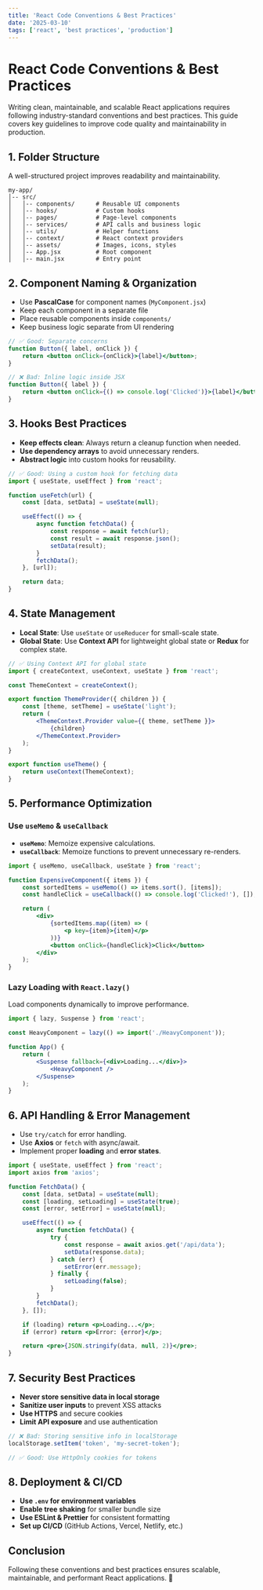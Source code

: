 ```yaml
---
title: 'React Code Conventions & Best Practices'
date: '2025-03-10'
tags: ['react', 'best practices', 'production']
---
```


# React Code Conventions & Best Practices

Writing clean, maintainable, and scalable React applications requires following industry-standard conventions and best practices. This guide covers key guidelines to improve code quality and maintainability in production.

## 1. Folder Structure

A well-structured project improves readability and maintainability.

```
my-app/
│-- src/
│   │-- components/      # Reusable UI components
│   │-- hooks/           # Custom hooks
│   │-- pages/           # Page-level components
│   │-- services/        # API calls and business logic
│   │-- utils/           # Helper functions
│   │-- context/         # React context providers
│   │-- assets/          # Images, icons, styles
│   │-- App.jsx          # Root component
│   │-- main.jsx         # Entry point
```

## 2. Component Naming & Organization

-   Use **PascalCase** for component names (`MyComponent.jsx`)
-   Keep each component in a separate file
-   Place reusable components inside `components/`
-   Keep business logic separate from UI rendering

```jsx
// ✅ Good: Separate concerns
function Button({ label, onClick }) {
    return <button onClick={onClick}>{label}</button>;
}
```

```jsx
// ❌ Bad: Inline logic inside JSX
function Button({ label }) {
    return <button onClick={() => console.log('Clicked')}>{label}</button>;
}
```

## 3. Hooks Best Practices

-   **Keep effects clean**: Always return a cleanup function when needed.
-   **Use dependency arrays** to avoid unnecessary renders.
-   **Abstract logic** into custom hooks for reusability.

```jsx
// ✅ Good: Using a custom hook for fetching data
import { useState, useEffect } from 'react';

function useFetch(url) {
    const [data, setData] = useState(null);

    useEffect(() => {
        async function fetchData() {
            const response = await fetch(url);
            const result = await response.json();
            setData(result);
        }
        fetchData();
    }, [url]);

    return data;
}
```

## 4. State Management

-   **Local State**: Use `useState` or `useReducer` for small-scale state.
-   **Global State**: Use **Context API** for lightweight global state or **Redux** for complex state.

```jsx
// ✅ Using Context API for global state
import { createContext, useContext, useState } from 'react';

const ThemeContext = createContext();

export function ThemeProvider({ children }) {
    const [theme, setTheme] = useState('light');
    return (
        <ThemeContext.Provider value={{ theme, setTheme }}>
            {children}
        </ThemeContext.Provider>
    );
}

export function useTheme() {
    return useContext(ThemeContext);
}
```

## 5. Performance Optimization

### Use `useMemo` & `useCallback`

-   **`useMemo`**: Memoize expensive calculations.
-   **`useCallback`**: Memoize functions to prevent unnecessary re-renders.

```jsx
import { useMemo, useCallback, useState } from 'react';

function ExpensiveComponent({ items }) {
    const sortedItems = useMemo(() => items.sort(), [items]);
    const handleClick = useCallback(() => console.log('Clicked!'), []);

    return (
        <div>
            {sortedItems.map((item) => (
                <p key={item}>{item}</p>
            ))}
            <button onClick={handleClick}>Click</button>
        </div>
    );
}
```

### Lazy Loading with `React.lazy()`

Load components dynamically to improve performance.

```jsx
import { lazy, Suspense } from 'react';

const HeavyComponent = lazy(() => import('./HeavyComponent'));

function App() {
    return (
        <Suspense fallback={<div>Loading...</div>}>
            <HeavyComponent />
        </Suspense>
    );
}
```

## 6. API Handling & Error Management

-   Use `try/catch` for error handling.
-   Use **Axios** or `fetch` with async/await.
-   Implement proper **loading** and **error states**.

```jsx
import { useState, useEffect } from 'react';
import axios from 'axios';

function FetchData() {
    const [data, setData] = useState(null);
    const [loading, setLoading] = useState(true);
    const [error, setError] = useState(null);

    useEffect(() => {
        async function fetchData() {
            try {
                const response = await axios.get('/api/data');
                setData(response.data);
            } catch (err) {
                setError(err.message);
            } finally {
                setLoading(false);
            }
        }
        fetchData();
    }, []);

    if (loading) return <p>Loading...</p>;
    if (error) return <p>Error: {error}</p>;

    return <pre>{JSON.stringify(data, null, 2)}</pre>;
}
```

## 7. Security Best Practices

-   **Never store sensitive data in local storage**
-   **Sanitize user inputs** to prevent XSS attacks
-   **Use HTTPS** and secure cookies
-   **Limit API exposure** and use authentication

```js
// ❌ Bad: Storing sensitive info in localStorage
localStorage.setItem('token', 'my-secret-token');
```

```js
// ✅ Good: Use HttpOnly cookies for tokens
```

## 8. Deployment & CI/CD

-   **Use `.env` for environment variables**
-   **Enable tree shaking** for smaller bundle size
-   **Use ESLint & Prettier** for consistent formatting
-   **Set up CI/CD** (GitHub Actions, Vercel, Netlify, etc.)

## Conclusion

Following these conventions and best practices ensures scalable, maintainable, and performant React applications. 🚀
